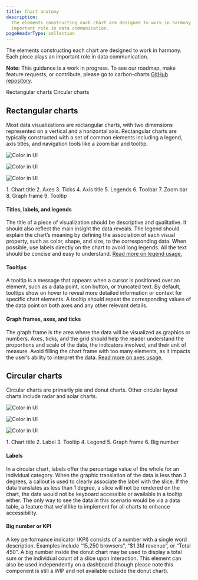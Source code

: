 ```yaml
---
title: Chart anatomy
description:
  The elements constructing each chart are designed to work in harmony. Each piece plays an
  important role in data communication.
pageHeaderType: collection
---
```


<PageDescription>

The elements constructing each chart are designed to work in harmony. Each piece plays an important
role in data communication.

</PageDescription>

<InlineNotification>

**Note:** This guidance is a work in progress. To see our roadmap, make feature requests, or
contribute, please go to carbon-charts
[GitHub repository](https://github.com/carbon-design-system/carbon-charts).

</InlineNotification>

<AnchorLinks>

<AnchorLink>Rectangular charts</AnchorLink>
<AnchorLink>Circular charts</AnchorLink>

</AnchorLinks>

## Rectangular charts

Most data visualizations are rectangular charts, with two dimensions represented on a vertical and a
horizontal axis. Rectangular charts are typically constructed with a set of common elements
including a legend, axis titles, and navigation tools like a zoom bar and tooltip.

<Row>
<Column lg={8} md={6} sm={4}>
<ArtDirection>

![Color in UI](/data-visualization/chart-anatomy/chart-anatomy-1sm.png)

![Color in UI](/data-visualization/chart-anatomy/chart-anatomy-1.png)

![Color in UI](/data-visualization/chart-anatomy/chart-anatomy-1.png)

</ArtDirection>

<Caption></Caption>
</Column>

<Column lg={4} md={2} sm={4}>
  <Aside>
    1. Chart title
    2. Axes
    3. Ticks
    4. Axis title
    5. Legends
    6. Toolbar
    7. Zoom bar
    8. Graph frame
    9. Tooltip
  </Aside>
</Column>
</Row>

#### Titles, labels, and legends

The title of a piece of visualization should be descriptive and qualitative. It should also reflect
the main insight the data reveals. The legend should explain the chart’s meaning by defining the
association of each visual property, such as color, shape, and size, to the corresponding data. When
possible, use labels directly on the chart to avoid long legends. All the text should be concise and
easy to understand. [Read more on legend usage.](/data-visualization/legends)

#### Tooltips

A tooltip is a message that appears when a cursor is positioned over an element, such as a data
point, icon button, or truncated text. By default, tooltips show on hover to reveal more detailed
information or context for specific chart elements. A tooltip should repeat the corresponding values
of the data point on both axes and any other relevant details.

#### Graph frames, axes, and ticks

The graph frame is the area where the data will be visualized as graphics or numbers. Axes, ticks,
and the grid should help the reader understand the proportions and scale of the data, the indicators
involved, and their unit of measure. Avoid filling the chart frame with too many elements, as it
impacts the user’s ability to interpret the data.
[Read more on axes usage.](/data-visualization/axes-and-labels)

## Circular charts

Circular charts are primarily pie and donut charts. Other circular layout charts include radar and
solar charts.

<Grid>
<Column  lg={8} md={8} sm={4}>
<ArtDirection>

![Color in UI](/data-visualization/chart-anatomy/chart-anatomy-2sm.png)

![Color in UI](/data-visualization/chart-anatomy/chart-anatomy-2.png)

![Color in UI](/data-visualization/chart-anatomy/chart-anatomy-2.png)

</ArtDirection>
<Caption></Caption>
</Column>

<Column lg={4} md={2} sm={4}>
  <Aside>
    1. Chart title
    2. Label
    3. Tooltip
    4. Legend
    5. Graph frame
    6. Big number
  </Aside>
</Column>
</Grid>

#### Labels

In a circular chart, labels offer the percentage value of the whole for an individual category. When
the graphic translation of the data is less than 3 degrees, a callout is used to clearly associate
the label with the slice. If the data translates as less than 1 degree, a slice will not be rendered
on the chart, the data would not be keyboard accessible or available in a tooltip either. The only
way to see the data in this scenario would be via a data table, a feature that we'd like to
implement for all charts to enhance accessibility.

#### Big number or KPI

A key performance indicator (KPI) consists of a number with a single word description. Examples
include “15,250 browsers”, “\$1.3M revenue”, or “Total 450”. A big number inside the donut chart may
be used to display a total sum or the individual count of a slice upon interaction. This element can
also be used independently on a dashboard (though please note this component is still a WIP and not
available outside the donut chart).
